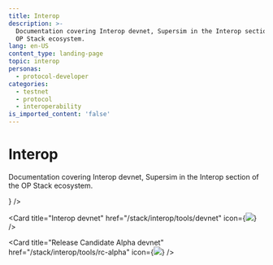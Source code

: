 ```yaml
---
title: Interop
description: >-
  Documentation covering Interop devnet, Supersim in the Interop section of the
  OP Stack ecosystem.
lang: en-US
content_type: landing-page
topic: interop
personas:
  - protocol-developer
categories:
  - testnet
  - protocol
  - interoperability
is_imported_content: 'false'
---
```



# Interop

Documentation covering Interop devnet, Supersim in the Interop section of the OP Stack ecosystem.

<Cards>
  <Card title="Supersim" href="/stack/interop/tools/supersim" icon={<img src="/img/icons/shapes.svg" />} />

  <Card title="Interop devnet" href="/stack/interop/tools/devnet" icon={<img src="/img/icons/shapes.svg" />} />

  <Card title="Release Candidate Alpha devnet" href="/stack/interop/tools/rc-alpha" icon={<img src="/img/icons/shapes.svg" />} />

</Cards>
